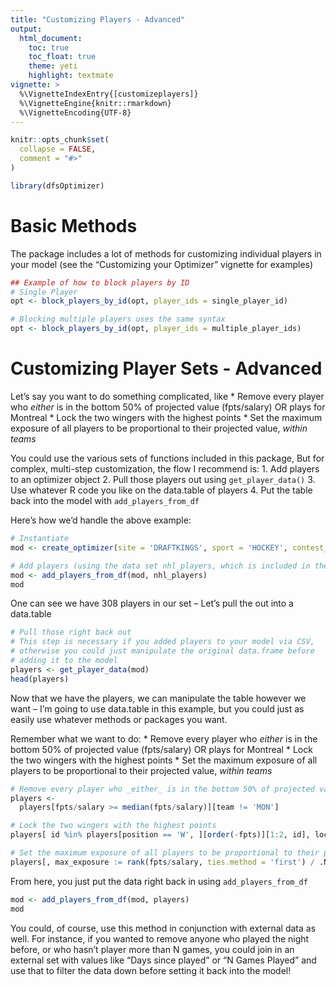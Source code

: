 ```yaml
---
title: "Customizing Players - Advanced"
output: 
  html_document: 
    toc: true
    toc_float: true
    theme: yeti
    highlight: textmate
vignette: >
  %\VignetteIndexEntry{[customizeplayers]}
  %\VignetteEngine{knitr::rmarkdown}
  %\VignetteEncoding{UTF-8}
---
```


```r
knitr::opts_chunk$set(
  collapse = FALSE,
  comment = "#>"
)
```
```r
library(dfsOptimizer)
```

# Basic Methods
The package includes a lot of methods for customizing individual players in your model
(see the "Customizing your Optimizer" vignette for examples)

```r
## Example of how to block players by ID
# Single Player
opt <- block_players_by_id(opt, player_ids = single_player_id)

# Blocking multiple players uses the same syntax
opt <- block_players_by_id(opt, player_ids = multiple_player_ids)
```

# Customizing Player Sets - Advanced
Let's say you want to do something complicated, like
* Remove every player who _either_ is in the bottom 50% of projected value (fpts/salary) OR plays for Montreal
* Lock the two wingers with the highest points
* Set the maximum exposure of all players to be proportional to their projected value, *within teams*

You could use the various sets of functions included in this package,
But for complex, multi-step customization, the flow I recommend is:
1. Add players to an optimizer object
2. Pull those players out using `get_player_data()`
3. Use whatever R code you like on the data.table of players 
4. Put the table back into the model with `add_players_from_df`

Here's how we'd handle the above example:
```r
# Instantiate
mod <- create_optimizer(site = 'DRAFTKINGS', sport = 'HOCKEY', contest_type = 'CLASSIC')

# Add players (using the data set nhl_players, which is included in the package)
mod <- add_players_from_df(mod, nhl_players)
mod
```

One can see we have 308 players in our set -- Let's pull the out into a data.table

```r
# Pull those right back out
# This step is necessary if you added players to your model via CSV,
# otherwise you could just manipulate the original data.frame before
# adding it to the model
players <- get_player_data(mod)
head(players)
```

Now that we have the players, we can manipulate the table however we want -- I'm going to use data.table in this example,
but you could just as easily use whatever methods or packages you want.

Remember what we want to do:
* Remove every player who _either_ is in the bottom 50% of projected value (fpts/salary) OR plays for Montreal
* Lock the two wingers with the highest points
* Set the maximum exposure of all players to be proportional to their projected value, *within teams*
```r
# Remove every player who _either_ is in the bottom 50% of projected value (fpts/salary) OR plays for Montreal
players <-
  players[fpts/salary >= median(fpts/salary)][team != 'MON']

# Lock the two wingers with the highest points
players[ id %in% players[position == 'W', ][order(-fpts)][1:2, id], locked := TRUE]

# Set the maximum exposure of all players to be proportional to their projected value, *within teams*
players[, max_exposure := rank(fpts/salary, ties.method = 'first') / .N, by = team]
```

From here, you just put the data right back in using `add_players_from_df`
```r
mod <- add_players_from_df(mod, players)
mod
```

You could, of course, use this method in conjunction with external data as well. For instance,
if you wanted to remove anyone who played the night before, or who hasn't player more than N games,
you could join in an external set with values like "Days since played" or "N Games Played" and use
that to filter the data down before setting it back into the model!

